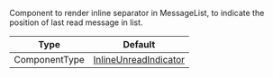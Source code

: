 Component to render inline separator in MessageList, to indicate the position of last read message in list.

| Type          | Default                                                                                                                                               |
| ------------- | ----------------------------------------------------------------------------------------------------------------------------------------------------- |
| ComponentType | [InlineUnreadIndicator](https://github.com/GetStream/stream-chat-react-native/blob/main/package/src/components/MessageList/InlineUnreadIndicator.tsx) |
